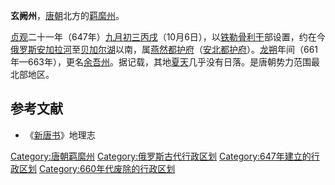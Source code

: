 '''玄阙州'''，[[唐朝|唐朝]]北方的[[羁縻州|羁縻州]]。

[[貞觀_(唐朝)|贞观]]二十一年（647年）[[九月初三|九月初三]][[丙戌|丙戌]]（10月6日），以[[铁勒|铁勒]][[骨利干|骨利干]]部设置，约在今[[俄罗斯|俄罗斯]][[安加拉河|安加拉河]]至[[贝加尔湖|贝加尔湖]]以南，属[[燕然都护府|燕然都护府]]（[[安北都护府|安北都护府]]）。[[龙朔|龙朔]]年间（661年—663年），更名[[余吾州|余吾州]]。据记载，其地[[夏天|夏天]]几乎没有日落。是唐朝势力范围最北部地区。

==参考文献==
*《[[新唐书|新唐书]]》地理志

{{唐朝行政区划小作品}}
{{DEFAULTSORT:X}}
[[Category:唐朝羁縻州|Category:唐朝羁縻州]] 
[[Category:俄罗斯古代行政区划|Category:俄罗斯古代行政区划]]
[[Category:647年建立的行政区划|Category:647年建立的行政区划]]
[[Category:660年代废除的行政区划|Category:660年代废除的行政区划]]